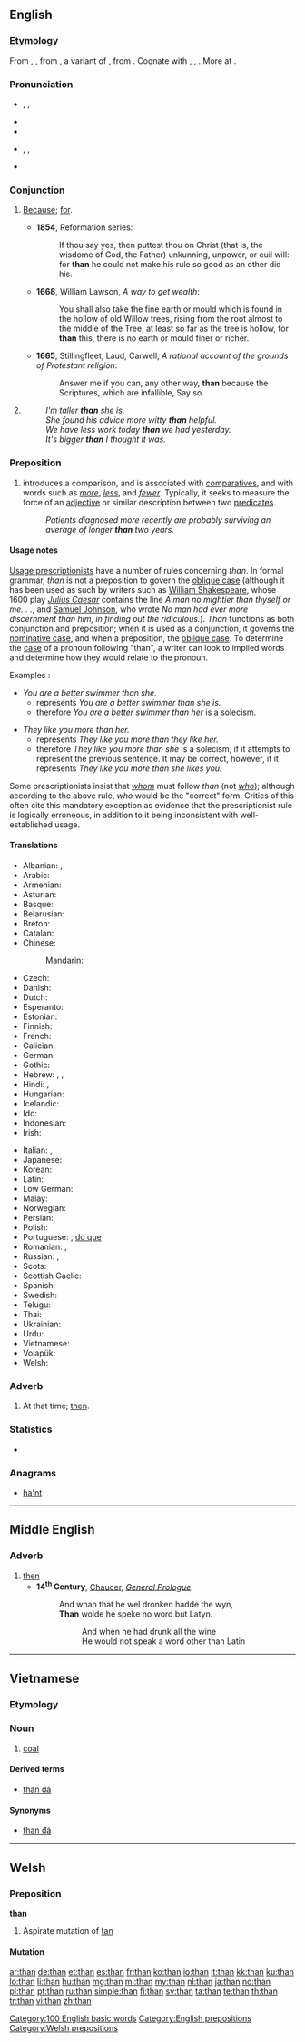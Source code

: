 {{also|thân}}
==English==
{{wikipedia}}

===Etymology===
From {{etyl|enm|en}} {{term|than|lang=enm}}, {{term|thanne|lang=enm}}, from {{etyl|ang|en}} {{term|þanne|lang=ang}}, a variant of {{term|þonne||then, since, because|lang=ang}}, from {{etyl|gem-pro|en}} {{recons|þana||at that, at that time, then|lang=gem-pro}}. Cognate with {{etyl|nl|-}} {{term|dan||than|lang=nl}}, {{etyl|de|-}} {{term|denn||than|lang=de}}, {{etyl|de|-}} {{term|dann||then|lang=de}}. More at {{l|en|then}}.

===Pronunciation===
* {{qualifier|stressed}} {{enPR|''th''ăn}}, {{IPA|/ðæn/}}, {{X-SAMPA|/D{n/}}
* {{audio|En-us-than.ogg|Audio (US), stressed}}
* {{rhymes|æn}}
* {{qualifier|unstressed}} {{enPR|''th''(ə)n}}, {{IPA|/ðən/|/ðn̩/}}, {{X-SAMPA|/D@n/|2=/Dn=/}}
* {{audio|En-us-than-unstressed.ogg|Audio (US), unstressed}}

===Conjunction===
{{en-con}}

# {{context|obsolete|archaic|or|dialectal|lang=en}} {{context|usually used with [[for]]|lang=en}} [[because|Because]]; [[for]].
#* '''1854''', Reformation series:
#*: If thou say yes, then puttest thou on Christ (that is, the wisdome of God, the Father) unkunning, unpower, or euil will: for '''than''' he could not make his rule so good as an other did his.
#* '''1668''', William Lawson, ''A way to get wealth'':
#*: You shall also take the fine earth or mould which is found in the hollow of old Willow trees, rising from the root almost to the middle of the Tree, at least so far as the tree is hollow, for '''than''' this, there is no earth or mould finer or richer.
#* '''1665''', Stillingfleet, Laud, Carwell, ''A rational account of the grounds of Protestant religion'':
#*: Answer me if you can, any other way, '''than''' because the Scriptures, which are infallible, Say so.
# {{non-gloss definition|Used in comparisons, to introduce the basis of comparison.}}
#: ''I'm taller '''than''' she is.''
#: ''She found his advice more witty '''than''' helpful.''
#: ''We have less work today '''than''' we had yesterday.''
#: ''It's bigger '''than''' I thought it was.''

===Preposition===
{{en-prep}}

# introduces a comparison, and is associated with [[comparative]]s, and with words such as ''[[more]]'', ''[[less]]'', and ''[[fewer]]''. Typically, it seeks to measure the force of an [[adjective]] or similar description between two [[predicate]]s.
#: ''Patients diagnosed more recently are probably surviving an average of longer '''than''' two years.''

====Usage notes====
[[w:Prescription (linguistics)|Usage prescriptionists]] have a number of rules concerning ''than''. In formal grammar, ''than'' is not a preposition to govern the [[oblique case]] (although it has been used as such by writers such as [[w:William Shakespeare|William Shakespeare]], whose 1600 play ''[[w:Julius Caesar (play)|Julius Caesar]]'' contains the line ''A man no mightier than thyself or me. . .'', and [[w:Samuel Johnson|Samuel Johnson]], who wrote ''No man had ever more discernment than him, in finding out the ridiculous.'').  ''Than'' functions as both conjunction and preposition; when it is used as a conjunction, it governs the [[nominative case]], and when a preposition, the [[oblique case]].  To determine the [[case]] of a pronoun following "than", a writer can look to implied words and determine how they would relate to the pronoun.

Examples :

* ''You are a better swimmer than she.''
** represents ''You are a better swimmer than she is.''
** therefore ''You are a better swimmer than her'' is a [[solecism]].

* ''They like you more than her.''
** represents ''They like you more than they like her.''
** therefore ''They like you more than she'' is a solecism, if it attempts to represent the previous sentence.  It may be correct, however, if it represents ''They like you more than she likes you.''

Some prescriptionists insist that ''[[whom]]'' must follow ''than'' (not ''[[who]]''); although according to the above rule, ''who'' would be the "correct" form. Critics of this often cite this mandatory exception as evidence that the prescriptionist rule is logically erroneous, in addition to it being inconsistent with well-established usage.

====Translations====
{{trans-top|Introduces a comparison}}
* Albanian: {{t-|sq|se}}, {{t-|sq|sesa}}
* Arabic: {{t+|ar|من|tr=min}}
* Armenian: {{t-|hy|քան|tr=k’an}}
* Asturian: {{t|ast|que}}
* Basque: {{t-|eu|baino}}
* Belarusian: {{t-|be|чым|tr=čym|sc=Cyrl}}
* Breton: {{t+|br|eget}}
* Catalan: {{t+|ca|que}}
* Chinese:
*: Mandarin: {{t-|cmn|比|tr=bǐ|sc=Hani}}
* Czech: {{t+|cs|než}}
* Danish: {{t+|da|end}}
* Dutch: {{t+|nl|dan}}
* Esperanto: {{t-|eo|ol}}
* Estonian: {{t+|et|kui}}
* Finnish: {{t+|fi|kuin}}
* French: {{t+|fr|que}}
* Galician: {{t+|gl|ca}}
* German: {{t+|de|als}}
* Gothic: {{tø|got|𐌸𐌰𐌿|tr=þau|sc=Goth}}
* Hebrew: {{t-|he|מ־|tr=mi-}}, {{t-|he|ממה ש־|tr=mimá she-}}, {{t-|he|מאשר|tr=masher}}
* Hindi: {{t-|hi|की अपेक्षा|tr=kī apekṣā}}, {{t-|hi|से|tr=... se|alt=... से|sc=Deva}}
* Hungarian: {{t+|hu|mint}}
* Icelandic: {{t+|is|en}}
* Ido: {{t|io|kam}}
* Indonesian: {{t+|id|daripada}}
* Irish: {{t-|ga|ná}}
{{trans-mid}}
* Italian: {{t+|it|di}}, {{t+|it|che}}
* Japanese: {{qualifier|...}} {{t-|ja|より|tr=yori}}
* Korean: {{t+|ko|보다|alt=...보다|tr=...boda|sc=Hang}}
* Latin: {{t+|la|quam}}
* Low German: {{t-|nds|denn}}
* Malay: {{t-|ms|daripada}}
* Norwegian: {{t+|no|enn}}
* Persian: {{t+|fa|از|tr=az|sc=fa-Arab}}
* Polish: {{t+|pl|niż}}
* Portuguese: {{t+|pt|que}}, [[do que]]
* Romanian: {{t-|ro|ca}}, {{t+|ro|decât}}
* Russian: {{t+|ru|чем|tr=čem}}, {{t+|ru|нежели|tr=néželi}}
* Scots: {{tø|sco|nor}}
* Scottish Gaelic: {{t-|gd|na}}
* Spanish: {{t+|es|que}}
* Swedish: {{t+|sv|än}}
* Telugu: {{t+|te|కంటె|tr=kaMTe}}
* Thai: {{t+|th|กว่า|tr=gwàa}}
* Ukrainian: {{t-|uk|ніж|tr=niž|sc=Cyrl}}
* Urdu: {{t-|ur|سے|tr=... se|alt=... سے|sc=ur-Arab}}
* Vietnamese: {{t+|vi|hơn}}
* Volapük: {{t+|vo|ka}}
* Welsh: {{t-|cy|na}}
{{trans-bottom}}

===Adverb===
{{en-adv|-}}

# {{context|Now|_|chiefly|_|dialectal|lang=en}} At that time; [[then]].

===Statistics===
* {{rank|has|could|our|64|than|some|other|very}}

===Anagrams===
* [[ha'nt#English|ha'nt]]

[[Category:100 English basic words]]
[[Category:English prepositions]]

----

==Middle English==

===Adverb===
{{head|enm|adverb}}

# [[then]]
#* '''14<sup>th</sup> Century''', [[w:Geoffrey Chaucer|Chaucer]], ''[[s:The Canterbury Tales/General Prologue|General Prologue]]''
#*: And whan that he wel dronken hadde the wyn,<br>'''Than''' wolde he speke no word but Latyn.
#*:: And when he had drunk all the wine<br>He would not speak a word other than Latin

----

==Vietnamese==

===Etymology===
{{vi-etym-sino|炭|coal}}

===Noun===
{{vi-noun}}

# [[coal]]

====Derived terms====
* [[than đá]]

====Synonyms====
* [[than đá]]

{{attention|vi}}

----

==Welsh==

===Preposition===
'''than'''

# Aspirate mutation of [[tan#Welsh|tan]]

====Mutation====
{{cy-mut-t|an}}

[[Category:Welsh prepositions]]

[[ar:than]]
[[de:than]]
[[et:than]]
[[es:than]]
[[fr:than]]
[[ko:than]]
[[io:than]]
[[it:than]]
[[kk:than]]
[[ku:than]]
[[lo:than]]
[[li:than]]
[[hu:than]]
[[mg:than]]
[[ml:than]]
[[my:than]]
[[nl:than]]
[[ja:than]]
[[no:than]]
[[pl:than]]
[[pt:than]]
[[ru:than]]
[[simple:than]]
[[fi:than]]
[[sv:than]]
[[ta:than]]
[[te:than]]
[[th:than]]
[[tr:than]]
[[vi:than]]
[[zh:than]]